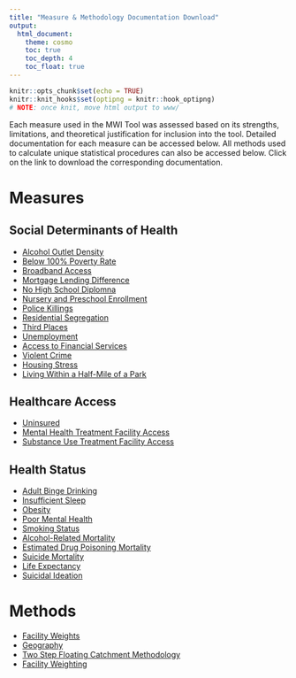 ```yaml
---
title: "Measure & Methodology Documentation Download"
output: 
  html_document:
    theme: cosmo
    toc: true
    toc_depth: 4
    toc_float: true
---
```


```r
knitr::opts_chunk$set(echo = TRUE)
knitr::knit_hooks$set(optipng = knitr::hook_optipng)
# NOTE: once knit, move html output to www/
```

Each measure used in the MWI Tool was assessed based on its strengths, limitations, and theoretical justification for inclusion into the tool. Detailed documentation for each measure can be accessed below. All methods used to calculate unique statistical procedures can also be accessed below. Click on the link to download the corresponding documentation.

# Measures

## Social Determinants of Health 
- [Alcohol Outlet Density](https://github.com/mitre/hse-mwi/blob/main/Documentation/Measures/Alcohol_Outlet_Density.pdf?raw=true){target="_blank"}
- [Below 100% Poverty Rate](https://github.com/mitre/hse-mwi/blob/main/Documentation/Measures/Below_100_Federal_Poverty_Level.pdf?raw=true){target="_blank"}
- [Broadband Access](https://github.com/mitre/hse-mwi/blob/main/Documentation/Measures/Broadband_Access.pdf?raw=true){target="_blank"}
- [Mortgage Lending Difference](https://github.com/mitre/hse-mwi/blob/main/Documentation/Measures/Mortgage_Lending_Difference.pdf?raw=true){target="_blank"}
- [No High School Diplomna](https://github.com/mitre/hse-mwi/blob/main/Documentation/Measures/No_High_School_Diploma.pdf?raw=true){target="_blank"}
- [Nursery and Preschool Enrollment](https://github.com/mitre/hse-mwi/blob/main/Documentation/Measures/Nursery_and_Preschool_Enrollment.pdf?raw=true){target="_blank"}
- [Police Killings](https://github.com/mitre/hse-mwi/blob/main/Documentation/Measures/Police_Killings.pdf?raw=true){target="_blank"}
- [Residential Segregation](https://github.com/mitre/hse-mwi/blob/main/Documentation/Measures/Residential_segregation.pdf?raw=true){target="_blank"}
- [Third Places](https://github.com/mitre/hse-mwi/blob/main/Documentation/Measures/Third_Places.pdf?raw=true){target="_blank"}
- [Unemployment](https://github.com/mitre/hse-mwi/blob/main/Documentation/Measures/Unemployment.pdf?raw=true){target="_blank"}
- [Access to Financial Services](https://github.com/mitre/hse-mwi/blob/main/Documentation/Measures/Access_to_Financial_Services.pdf?raw=true){target="_blank"}
- [Violent Crime](https://github.com/mitre/hse-mwi/blob/main/Documentation/Measures/Violent_crime.pdf?raw=true){target="_blank"}
- [Housing Stress](https://github.com/mitre/hse-mwi/blob/main/Documentation/Measures/Housing_Stress.pdf?raw=true){target="_blank"}
- [Living Within a Half-Mile of a Park](https://github.com/mitre/hse-mwi/blob/main/Documentation/Measures/Living_Within_a_Half_Mile_of_a_Park.pdf?raw=true){target="_blank"}

## Healthcare Access
- [Uninsured](https://github.com/mitre/hse-mwi/blob/main/Documentation/Measures/Uninsured.pdf?raw=true){target="_blank"}
- [Mental Health Treatment Facility Access](https://github.com/mitre/hse-mwi/blob/main/Documentation/Measures/Mental_Health_Treatment_Facility_Access.pdf?raw=true){target="_blank"}
- [Substance Use Treatment Facility Access](https://github.com/mitre/hse-mwi/blob/main/Documentation/Measures/Substance_Use_Treatment_Facility_Access.pdf?raw=true){target="_blank"}

## Health Status
- [Adult Binge Drinking](https://github.com/mitre/hse-mwi/blob/main/Documentation/Measures/Adult_Binge_Drinking.pdf?raw=true){target="_blank"}
- [Insufficient Sleep](https://github.com/mitre/hse-mwi/blob/main/Documentation/Measures/Insufficient_Sleep.pdf?raw=true){target="_blank"}
- [Obesity](https://github.com/mitre/hse-mwi/blob/main/Documentation/Measures/Obesity.pdf?raw=true){target="_blank"}
- [Poor Mental Health](https://github.com/mitre/hse-mwi/blob/main/Documentation/Measures/Poor_Mental_Health.pdf?raw=true){target="_blank"}
- [Smoking Status](https://github.com/mitre/hse-mwi/blob/main/Documentation/Measures/Smoking_Status.pdf?raw=true){target="_blank"}
- [Alcohol-Related Mortality](https://github.com/mitre/hse-mwi/blob/main/Documentation/Measures/Alcohol_Related_Mortality.pdf?raw=true){target="_blank"}
- [Estimated Drug Poisoning Mortality](https://github.com/mitre/hse-mwi/blob/main/Documentation/Measures/Estimated_Drug_Poisoning_Mortality.pdf?raw=true){target="_blank"}
- [Suicide Mortality](https://github.com/mitre/hse-mwi/blob/main/Documentation/Measures/Suicide_Mortality.pdf?raw=true){target="_blank"}
- [Life Expectancy](https://github.com/mitre/hse-mwi/blob/main/Documentation/Measures/Life_Expectancy.pdf?raw=true){target="_blank"}
- [Suicidal Ideation](https://github.com/mitre/hse-mwi/blob/main/Documentation/Measures/Suicidal_Ideation.pdf?raw=true){target="_blank"}

# Methods
- [Facility Weights](https://github.com/mitre/hse-mwi/blob/main/Documentation/Methods/Facility%20Weights%20Methods.pdf?raw=true){target="_blank"}
- [Geography](https://github.com/mitre/hse-mwi/blob/main/Documentation/Methods/Geography%20Methods.pdf?raw=true){target="_blank"}
- [Two Step Floating Catchment Methodology](https://github.com/mitre/hse-mwi/blob/main/Documentation/Methods/Two_Step_Floating_Catchment_Area.pdf?raw=true){target="_blank"}
- [Facility Weighting](https://github.com/mitre/hse-mwi/blob/main/Documentation/Methods/Weighting%20Methods.pdf?raw=true){target="_blank"}
